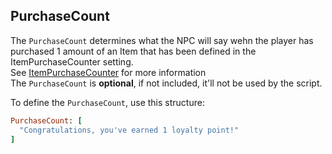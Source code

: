 ## PurchaseCount

The `PurchaseCount` determines what the NPC will say wehn the player has purchased 1 amount of an Item that has been defined in the ItemPurchaseCounter setting.
<br/>
See [ItemPurchaseCounter](../../../settings/item-purchase-counter) for more information 
<br/>
<Callout type="hint">
  The `PurchaseCount` is **optional**, if not included,  it'll not be used by the script.
</Callout>

<PMSpeeches speech="PurchaseCount"/>

To define the `PurchaseCount`, use this structure:

```ruby
PurchaseCount: [
  "Congratulations, you've earned 1 loyalty point!"
]
```
<ImageWithCaption src="/images/documentation/poke-market/PurchaseCount.png" caption="PurchaseCount"/>